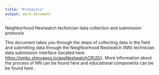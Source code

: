 ```yaml
---
title: "Protocols"
output: word_document
---
```


Neighborhood Nestwatch technician data collection and submission protocols

This document takes you through the steps of collecting data in the field and submitting data through the Neighborhood Nestwatch (NN) technician data submission interface (located here <https://smbc.shinyapps.io/appNestwatchCRUD/>). More information about the process of NN can be found here <citation> and educational components can be be found here <citation>.
